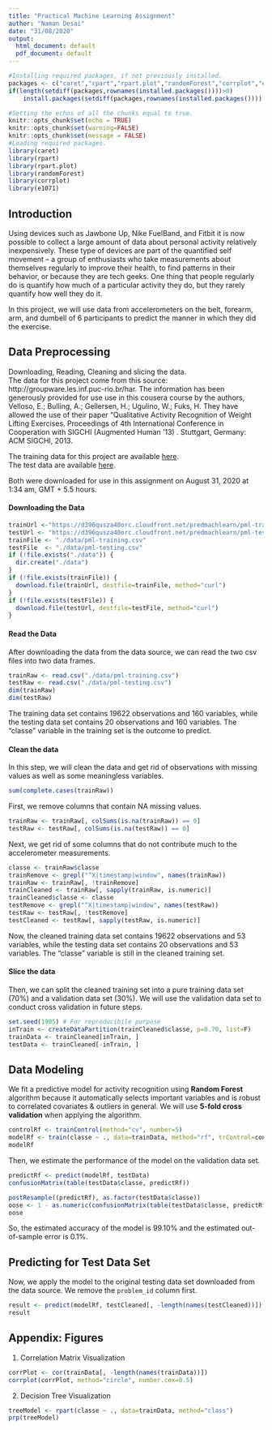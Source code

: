---
title: "Practical Machine Learning Assignment"
author: "Naman Desai"
date: "31/08/2020"
output:
  html_document: default
  pdf_document: default
---
```{r Installing required packages}
#Installing required packages, if not previously installed.
packages <- c("caret","rpart","rpart.plot","randomForest","corrplot","e1071")
if(length(setdiff(packages,rownames(installed.packages())))>0)
    install.packages(setdiff(packages,rownames(installed.packages())))  
```
```{r Initiation,echo=TRUE,results='hide',message=FALSE,warning=FALSE}
#Setting the echos of all the chunks equal to true.
knitr::opts_chunk$set(echo = TRUE)
knitr::opts_chunk$set(warning=FALSE)
knitr::opts_chunk$set(message = FALSE)
#Loading required packages.
library(caret)
library(rpart)
library(rpart.plot)
library(randomForest)
library(corrplot)
library(e1071)
```
## Introduction  
Using devices such as Jawbone Up, Nike FuelBand, and Fitbit it is now possible to collect a large amount of data about personal activity relatively inexpensively. These type of devices are part of the quantified self movement – a group of enthusiasts who take measurements about themselves regularly to improve their health, to find patterns in their behavior, or because they are tech geeks. One thing that people regularly do is quantify how much of a particular activity they do, but they rarely quantify how well they do it.    

In this project, we will use data from accelerometers on the belt, forearm, arm, and dumbell of 6 participants to predict the manner in which they did the exercise.  

## Data Preprocessing
Downloading, Reading, Cleaning and slicing the data.  
The data for this project come from this source: http://groupware.les.inf.puc-rio.br/har. The information has been generously provided for use use in this cousera course by the authors, Velloso, E.; Bulling, A.; Gellersen, H.; Ugulino, W.; Fuks, H. They have allowed the use of their paper “Qualitative Activity Recognition of Weight Lifting Exercises. Proceedings of 4th International Conference in Cooperation with SIGCHI (Augmented Human ’13) . Stuttgart, Germany: ACM SIGCHI, 2013.

The training data for this project are available [here](https://d396qusza40orc.cloudfront.net/predmachlearn/pml-training.csv
).  
The test data are available [here](https://d396qusza40orc.cloudfront.net/predmachlearn/pml-testing.csv
).  

Both were downloaded for use in this assignment on August 31, 2020 at 1:34 am, GMT + 5.5 hours.

#### Downloading the Data
```{r, cache = T}
trainUrl <-"https://d396qusza40orc.cloudfront.net/predmachlearn/pml-training.csv"
testUrl <- "https://d396qusza40orc.cloudfront.net/predmachlearn/pml-testing.csv"
trainFile <- "./data/pml-training.csv"
testFile  <- "./data/pml-testing.csv"
if (!file.exists("./data")) {
  dir.create("./data")
}
if (!file.exists(trainFile)) {
  download.file(trainUrl, destfile=trainFile, method="curl")
}
if (!file.exists(testFile)) {
  download.file(testUrl, destfile=testFile, method="curl")
}
```

#### Read the Data
After downloading the data from the data source, we can read the two csv files into two data frames.  
```{r, cache = T}
trainRaw <- read.csv("./data/pml-training.csv")
testRaw <- read.csv("./data/pml-testing.csv")
dim(trainRaw)
dim(testRaw)
```
The training data set contains 19622 observations and 160 variables, while the testing data set contains 20 observations and 160 variables. The "classe" variable in the training set is the outcome to predict. 

#### Clean the data
In this step, we will clean the data and get rid of observations with missing values as well as some meaningless variables.  
```{r, cache = T}
sum(complete.cases(trainRaw))
```
First, we remove columns that contain NA missing values.
```{r, cache = T}
trainRaw <- trainRaw[, colSums(is.na(trainRaw)) == 0] 
testRaw <- testRaw[, colSums(is.na(testRaw)) == 0] 
```  
Next, we get rid of some columns that do not contribute much to the accelerometer measurements.
```{r, cache = T}
classe <- trainRaw$classe
trainRemove <- grepl("^X|timestamp|window", names(trainRaw))
trainRaw <- trainRaw[, !trainRemove]
trainCleaned <- trainRaw[, sapply(trainRaw, is.numeric)]
trainCleaned$classe <- classe
testRemove <- grepl("^X|timestamp|window", names(testRaw))
testRaw <- testRaw[, !testRemove]
testCleaned <- testRaw[, sapply(testRaw, is.numeric)]
```
Now, the cleaned training data set contains 19622 observations and 53 variables, while the testing data set contains 20 observations and 53 variables. The "classe" variable is still in the cleaned training set.

#### Slice the data
Then, we can split the cleaned training set into a pure training data set (70%) and a validation data set (30%). We will use the validation data set to conduct cross validation in future steps.  
```{r datapartition, cache = T}
set.seed(1905) # For reproducibile purpose
inTrain <- createDataPartition(trainCleaned$classe, p=0.70, list=F)
trainData <- trainCleaned[inTrain, ]
testData <- trainCleaned[-inTrain, ]
```

## Data Modeling
We fit a predictive model for activity recognition using **Random Forest** algorithm because it automatically selects important variables and is robust to correlated covariates & outliers in general. We will use **5-fold cross validation** when applying the algorithm.  
```{r one, cache = T}
controlRf <- trainControl(method="cv", number=5)
modelRf <- train(classe ~ ., data=trainData, method="rf", trControl=controlRf, ntree=250)
modelRf
```

Then, we estimate the performance of the model on the validation data set.  
```{r, cache = T}
predictRf <- predict(modelRf, testData)
confusionMatrix(table(testData$classe, predictRf))
```
```{r, cache = T}
postResample((predictRf), as.factor(testData$classe))
oose <- 1 - as.numeric(confusionMatrix(table(testData$classe, predictRf))$overall[1])
oose
```

So, the estimated accuracy of the model is 99.10% and the estimated out-of-sample error is 0.1%.

## Predicting for Test Data Set
Now, we apply the model to the original testing data set downloaded from the data source. We remove the `problem_id` column first.  
```{r, cache = T}
result <- predict(modelRf, testCleaned[, -length(names(testCleaned))])
result
```  
## Appendix: Figures
1. Correlation Matrix Visualization  
```{r, cache = T}
corrPlot <- cor(trainData[, -length(names(trainData))])
corrplot(corrPlot, method="circle", number.cex=0.5)
```

2. Decision Tree Visualization
```{r, cache = T}
treeModel <- rpart(classe ~ ., data=trainData, method="class")
prp(treeModel)
```